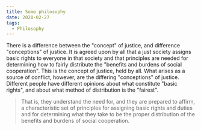 ```yaml
---
title: Some philosophy
date: 2020-02-27
tags:
  - Philosophy
---
```


There is a difference between the "concept" of justice, and difference "conceptions"
of justice. It is agreed upon by all that a just society assigns basic
rights to everyone in that society and that principles are needed
for determining how to fairly distribute the "benefits and burdens of 
social cooperation". This is the concept of justice, held by all.
What arises as a source of conflict, however, are the differing "conceptions"
of justice. Different people have different opinions about what 
constitute "basic rights", and about what method of distribution is the
"fairest". 

>That is, they understand the need for, and they are prepared to
affirm, a characteristic set of principles for assigning basic rights and
duties and for determining what they take to be the proper distribution of
the benefits and burdens of social cooperation. 

